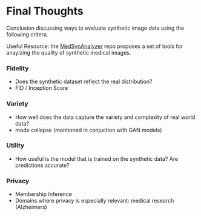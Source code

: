 # Final Thoughts

Conclusion discussing ways to evaluate synthetic image data using the following critera.

Useful Resource: the [MedSynAnalyzer](https://github.com/ayanglab/MedSynAnalyzer) repo proposes a set of tools for anaylzing the quality of synthetic medical images.

### Fidelity

- Does the synthetic dataset reflect the real distribution?
- FID / Inception Score

### Variety

- How well does the data capture the variety and complexity of real world data?
- mode collapse (mentioned in conjuction with GAN models)

### Utility

- How useful is the model that is trained on the synthetic data? Are predictions accurate?

### Privacy

- Membership Inference
- Domains where privacy is especially relevant: medical research (Alzheimers)

